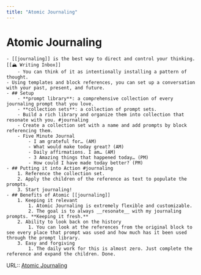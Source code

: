 ```yaml
---
title: "Atomic Journaling"
---
```


# Atomic Journaling
    - [[journaling]] is the best way to direct and control your thinking. [[🏔 Writing Inbox]]
        - You can think of it as intentionally installing a pattern of thought.
    - Using templates and block references, you can set up a conversation with your past, present, and future.
    - ## Setup
        - **prompt library**: a comprehensive collection of every journaling prompt that you love.
        - **collection sets**: a collection of prompt sets.
        - Build a rich library and organize them into collection that resonate with you. #journaling
        - Create a collection set with a name and add prompts by block referencing them.
        - Five Minute Journal
            - I am grateful for… (AM)
            - What would make today great? (AM)
            - Daily affirmations. I am… (AM)
            - 3 Amazing things that happened today… (PM)
            - How could I have made today better? (PM)
    - ## Putting it into Action #journaling
        1. Reference the collection set.
        2. Apply the children of the reference as text to populate the prompts.
        3. Start journaling!
    - ## Benefits of Atomic [[journaling]]
        1. Keeping it relevant
            1. Atomic Journaling is extremely flexible and customizable.
            2. The goal is to always __resonate__ with my journaling prompts. **Keeping it fresh.**
        2. Ability to look back on the history
            1. You can look at the references from the original block to see every place that prompt was used and how much has it been used through the prompt library.
        3. Easy and forgiving
            1. The daily work for this is almost zero. Just complete the reference and expand the children. Done.

URL:: [Atomic Journaling](https://brandontoner.substack.com/p/atomic-journaling)
